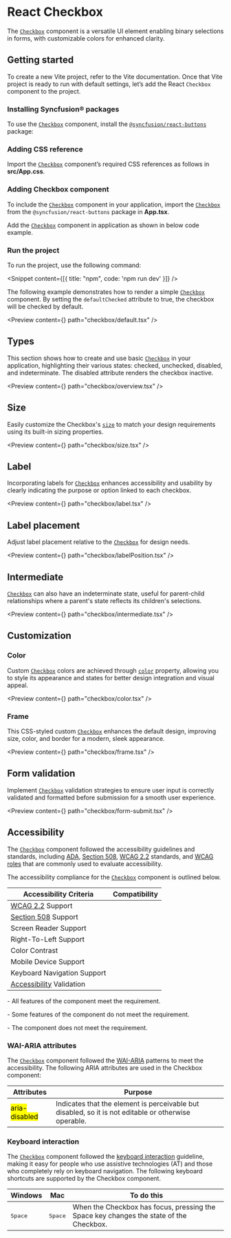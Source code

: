 
<Meta
 title="React Checkbox Component | Syncfusion"
 description="The Checkbox component lets users select multiple options with customizable styles, states, and seamless integration into forms."
/>

# React Checkbox

The [`Checkbox`](https://react-api.syncfusion.com/checkbox/overview) component is a versatile UI element enabling binary selections in forms, with customizable colors for enhanced clarity.

## Getting started

To create a new Vite project, refer to the <Link to="/getting-started/vite#set-up-the-vite-project">Vite</Link> documentation. Once that Vite project is ready to run with default settings, let’s add the React `Checkbox` component to the project.

### Installing Syncfusion® packages

To use the [`Checkbox`](https://react-api.syncfusion.com/checkbox/overview) component, install the [`@syncfusion/react-buttons`](https://www.npmjs.com/package/@syncfusion/react-buttons) package:  

<Snippet content={checkboxNpm}/>

### Adding CSS reference

Import the [`Checkbox`](https://react-api.syncfusion.com/checkbox/overview) component’s required CSS references as follows in **src/App.css**.

<Snippet content={checkboxStyles}/>

### Adding Checkbox component

To include the [`Checkbox`](https://react-api.syncfusion.com/checkbox/overview) component in your application, import the [`Checkbox`](https://react-api.syncfusion.com/checkbox/overview) from the `@syncfusion/react-buttons` package in **App.tsx**.

<Snippet content={checkboxImport}/>

Add the [`Checkbox`](https://react-api.syncfusion.com/checkbox/overview) component in application as shown in below code example.

<Snippet content={checkboxComponent}/>

### Run the project

To run the project, use the following command:

<Snippet content={[{ title: "npm", code: 'npm run dev' }]} />

The following example demonstrates how to render a simple [`Checkbox`](https://react-api.syncfusion.com/checkbox/overview) component. By setting the `defaultChecked` attribute to true, the checkbox will be checked by default.

<Preview content={<Default />} path="checkbox/default.tsx" />

## Types

This section shows how to create and use basic [`Checkbox`](https://react-api.syncfusion.com/checkbox/overview) in your application, highlighting their various states: checked, unchecked, disabled, and indeterminate. The disabled attribute renders the checkbox inactive.

<Preview
  content={<Overview />}
  path="checkbox/overview.tsx"
/>

## Size

Easily customize the Checkbox's [`size`](https://react-api.syncfusion.com/checkbox/overview#size) to match your design requirements using its built-in sizing properties.

<Preview
  content={<Size />}
  path="checkbox/size.tsx"
/>

## Label

Incorporating labels for [`Checkbox`](https://react-api.syncfusion.com/checkbox/overview) enhances accessibility and usability by clearly indicating the purpose or option linked to each checkbox.

<Preview
  content={<Label />}
  path="checkbox/label.tsx"
/>

## Label placement

Adjust label placement relative to the [`Checkbox`](https://react-api.syncfusion.com/checkbox/overview) for design needs.

<Preview
  content={<LabelPosition />}
  path="checkbox/labelPosition.tsx"
/>

## Intermediate

[`Checkbox`](https://react-api.syncfusion.com/checkbox/overview) can also have an indeterminate state, useful for parent-child relationships where a parent's state reflects its children's selections.

<Preview
  content={<Intermediate />}
  path="checkbox/intermediate.tsx"
/>

## Customization

### Color

Custom [`Checkbox`](https://react-api.syncfusion.com/checkbox/overview) colors are achieved through [`color`](https://react-api.syncfusion.com/checkbox/overview#color) property, allowing you to style its appearance and states for better design integration and visual appeal.

<Preview
  content={<Color />}
  path="checkbox/color.tsx"
/>

### Frame

This CSS-styled custom [`Checkbox`](https://react-api.syncfusion.com/checkbox/overview) enhances the default design, improving size, color, and border for a modern, sleek appearance.

<Preview
  content={<Frame />}
  path="checkbox/frame.tsx"
/>

## Form validation

Implement [`Checkbox`](https://react-api.syncfusion.com/checkbox/overview) validation strategies to ensure user input is correctly validated and formatted before submission for a smooth user experience.

<Preview
  content={<FormSubmit />}
  path="checkbox/form-submit.tsx"
/>

## Accessibility

The [`Checkbox`](https://react-api.syncfusion.com/checkbox/overview) component followed the accessibility guidelines and standards, including [ADA](https://www.ada.gov/), [Section 508](https://www.section508.gov/), [WCAG 2.2](https://www.w3.org/TR/WCAG22/) standards, and [WCAG roles](https://www.w3.org/TR/wai-aria/#roles) that are commonly used to evaluate accessibility.

The accessibility compliance for the [`Checkbox`](https://react-api.syncfusion.com/checkbox/overview) component is outlined below.

| Accessibility Criteria | Compatibility |
| -- | -- |
| [WCAG 2.2](https://www.w3.org/TR/WCAG22/) Support | <Check/> |
| [Section 508](https://www.section508.gov/) Support | <Check/> |
| Screen Reader Support | <Check/> |
| Right-To-Left Support | <Check/> |
| Color Contrast | <Check/> |
| Mobile Device Support | <Check/> |
| Keyboard Navigation Support | <Check/> |
| [Accessibility](https://www.npmjs.com/package/@storybook/addon-a11y) Validation | <Check/> |

<Check/> - All features of the component meet the requirement.

<Clock/> - Some features of the component do not meet the requirement.

<Cross/> - The component does not meet the requirement.

### WAI-ARIA attributes

The [`Checkbox`](https://react-api.syncfusion.com/checkbox/overview) component followed the [WAI-ARIA](https://www.w3.org/WAI/ARIA/apg/patterns/alert/) patterns to meet the accessibility. The following ARIA attributes are used in the Checkbox component:

| Attributes | Purpose |
| --- | --- |
| <mark>aria-disabled</mark> | Indicates that the element is perceivable but disabled, so it is not editable or otherwise operable. |

### Keyboard interaction

The [`Checkbox`](https://react-api.syncfusion.com/checkbox/overview) component followed the [keyboard interaction](https://www.w3.org/WAI/ARIA/apg/patterns/alert/#keyboardinteraction) guideline, making it easy for people who use assistive technologies (AT) and those who completely rely on keyboard navigation. The following keyboard shortcuts are supported by the Checkbox component.

| **Windows** | **Mac** | **To do this** |
| --- | --- | --- |
| <kbd>Space</kbd>| <kbd>Space</kbd> | When the Checkbox has focus, pressing the Space key changes the state of the Checkbox. |